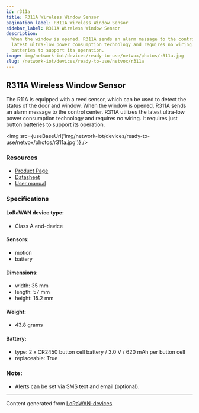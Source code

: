 ```yaml
---
id: r311a
title: R311A Wireless Window Sensor
pagination_label: R311A Wireless Window Sensor
sidebar_label: R311A Wireless Window Sensor
description:
  When the window is opened, R311A sends an alarm message to the control center. R311A utilizes the
  latest ultra-low power consumption technology and requires no wiring. It requires just button
  batteries to support its operation.
image: img/network-iot/devices/ready-to-use/netvox/photos/r311a.jpg
slug: /network-iot/devices/ready-to-use/netvox/r311a
---
```



<LegacyContentBanner />

## R311A Wireless Window Sensor

The R11A is equipped with a reed sensor, which can be used to detect the status of the door and window.
When the window is opened, R311A sends an alarm message to the control center. R311A utilizes the
latest ultra-low power consumption technology and requires no wiring. It requires just button
batteries to support its operation.

<img src={useBaseUrl('img/network-iot/devices/ready-to-use/netvox/photos/r311a.jpg')} />

### Resources

- [Product Page](http://www.netvox.com.tw/product.asp?pro=R311A)
- [Datasheet](http://www.netvox.com.tw/um/R311A/R311Adatasheet.pdf)
- [User manual](http://www.netvox.com.tw/um/R311A/R311AUsermanual.pdf)

### Specifications

#### LoRaWAN device type:

- Class A end-device

#### Sensors:

- motion
- battery

#### Dimensions:

- width: 35 mm
- length: 57 mm
- height: 15.2 mm

#### Weight:

- 43.8 grams

#### Battery:

- type: 2 x CR2450 button cell battery / 3.0 V / 620 mAh per button cell
- replaceable: True

### Note:

- Alerts can be set via SMS text and email (optional).

---

Content generated from [LoRaWAN-devices](https://github.com/TheThingsNetwork/lorawan-devices)
